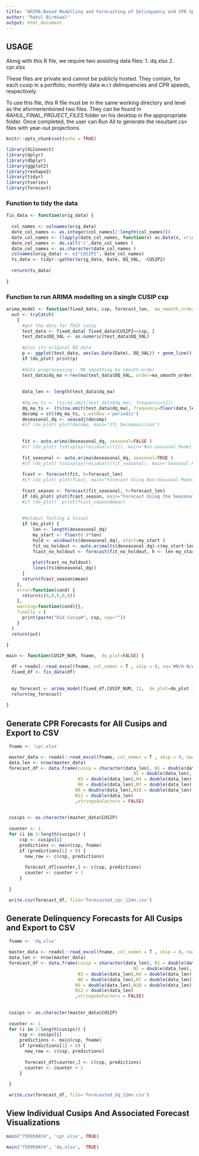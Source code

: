---
title: "ARIMA-Based Modelling and Forecasting of Delinquency and CPR Speeds"
author: "Rahul Birmiwal"
output: html_document
---


## USAGE 

Along with *this* R file, we require two assisting data files: 
  1. dq.xlsx
  2. cpr.xlsx 

These files are private and cannot be publicly hosted. They contain, for each cusip in a portfolio, monthly data w.r.t delinquencies and CPR speeds, respectively. 

To use this file, *this* R file must be in the same working directory and level as the aformenentioned two files. They can be found in *RAHUL_FINAL_PROJECT_FILES* folder on his desktop in the apprpropriate folder. Once completed, the user can Run All to generate the resultant csv files with year-out projections. 

```{r setup, include=FALSE}
knitr::opts_chunk$set(echo = TRUE)
```

```{r}
library(XLConnect)
library(dplyr)
library(dbplyr)
library(ggplot2)
library(reshape2)
library(tidyr)
library(tseries)
library(forecast)
```








### Function to tidy the data
```{r, include=FALSE}
fix_data <- function(orig_data) { 
  
  col_names <- colnames(orig_data)
  date_col_names <- as.integer(col_names[2:length(col_names)])
  date_col_names <- (lapply(date_col_names, function(x) as.Date(x, origin='1899-12-30')))
  date_col_names <- do.call('c',date_col_names )
  date_col_names <- as.character(date_col_names )
  colnames(orig_data) <- c("CUSIP2", date_col_names)
  ts_data <- tidyr::gather(orig_data, Date, DQ_VAL, -CUSIP2)
 
  return(ts_data)
  
}

```

### Function to run ARIMA modelling on a single CUSIP csp

```{r, include=FALSE}
arima_model <- function(fixed_data, csp, forecast_len,  ma_smooth_order=3, do_plot=TRUE) { 
  out <- tryCatch(
    { 
      #get the data for THIS cusip 
      test_data <- fixed_data[ fixed_data$CUSIP2==csp, ]
      test_data$DQ_VAL <- as.numeric(test_data$DQ_VAL)
  
      #plot its original DQ data 
      p <- ggplot(test_data, aes(as.Date(Date), DQ_VAL)) + geom_line() + scale_x_date('month') + ylab('Speeds By Month Uncleaned') + ggtitle(paste("CUSIP:", csp, sep=""))
      if (do_plot) print(p)
      
      #data preprocessing - MA smoothing by smooth_order
      test_data$dq_ma <-rev(ma(test_data$DQ_VAL, order=ma_smooth_order)) #reverse
      
      
      data_len <- length(test_data$dq_ma)
      
      #dq_ma_ts <- (ts(na.omit(test_data$dq_ma), frequency=12))
      dq_ma_ts <- (ts(na.omit(test_data$dq_ma), frequency=floor(data_len/3)))
      decomp = stl(dq_ma_ts, s.window ='periodic')
      deseasonal_dq <- seasadj(decomp)
      #if (do_plot) plot(decomp, main="STL Decomposition")
      
      
      fit <- auto.arima(deseasonal_dq, seasonal=FALSE )
      #if (do_plot) tsdisplay(residuals(fit), main='Non-seasonal Model Residuals')
      
      fit_seasonal <- auto.arima(deseasonal_dq, seasonal=TRUE )
      #if (do_plot) tsdisplay(residuals(fit_seasonal), main='Seasonal Model Residuals')
      
      fcast <- forecast(fit, h=forecast_len) 
      #if (do_plot) plot(fcast, main="Forecast Using Non-Seasonal Model")
      
      fcast_season <- forecast(fit_seasonal, h=forecast_len) 
      if (do_plot) plot(fcast_season, main="Forecast Using the Seasonal Model")
      #if (do_plot)  print(fcast_season$mean)
      
      
      #Holdout Testing & Visual
      if (do_plot) { 
          len <- length(deseasonal_dq)
          my_start <- floor(0.9*len)
          hold <- window(ts(deseasonal_dq), start=my_start )
          fit_no_holdout <- auto.arima(ts(deseasonal_dq[-c(my_start:len)]))
          fcast_no_holdout <- forecast(fit_no_holdout, h <- len-my_start)
          
          plot(fcast_no_holdout)
          lines(ts(deseasonal_dq))
      }
      return(fcast_season$mean)
    }, 
    error=function(cond) { 
      return(c(0,0,0,0,0))  
    }, 
    warning=function(cond){},
    finally = {
      print(paste("Did Cusip#", csp, sep=""))
    }
  ) 
  return(out)
      
}
```


```{r}
main <- function(CUSIP_NUM, fname,  do_plot=FALSE) { 

  df = readxl::read_excel(fname, col_names = T , skip = 0, na='#N/A N/A') #starting row at row 9 
  fixed_df <- fix_data(df)
  
  
  my_forecast <- arima_model(fixed_df,CUSIP_NUM, 12,  do_plot=do_plot )
  return(my_forecast)
  
}

```




## Generate CPR Forecasts for All Cusips and Export to CSV
```{r  }

 fname <- 'cpr.xlsx'

 master_data <- readxl::read_excel(fname, col_names = T , skip = 0, na='#N/A N/A') #starting row at row
 data_len <- nrow(master_data)
 forecast_df <- data.frame(cusip = character(data_len), N1 = double(data_len),
                                                N2 = double(data_len),
                           N3 = double(data_len),N4 = double(data_len), N5 = double(data_len), 
                           N6 = double(data_len),N7 = double(data_len), N8 = double(data_len), 
                          N9 = double(data_len),N10 = double(data_len), N11 = double(data_len), 
                          N12 = double(data_len) 
                          ,stringsAsFactors = FALSE)
 
 
 cusips <- as.character(master_data$CUSIP)
   
 counter <- 1
 for (i in 1:length(cusips)) { 
     csp <- cusips[i]
     predictions <- main(csp, fname)
     if (predictions[1] > 0) { 
       new_row <- c(csp, predictions)
      
       forecast_df[counter,] <- c(csp, predictions)
       counter <- counter + 1 
     }
   
 }
```
 
```{r, include=FALSE}
 write.csv(forecast_df, file='forecasted_cpr_12mn.csv')
```

## Generate Delinquency Forecasts for All Cusips and Export to CSV

```{r }

 fname <- 'dq.xlsx'

 master_data <- readxl::read_excel(fname, col_names = T , skip = 0, na='#N/A N/A') #starting row at row
 data_len <- nrow(master_data)
 forecast_df <- data.frame(cusip = character(data_len), N1 = double(data_len),
                                                N2 = double(data_len),
                           N3 = double(data_len),N4 = double(data_len), N5 = double(data_len), 
                           N6 = double(data_len),N7 = double(data_len), N8 = double(data_len), 
                          N9 = double(data_len),N10 = double(data_len), N11 = double(data_len), 
                          N12 = double(data_len) 
                          ,stringsAsFactors = FALSE)
 
 
 cusips <- as.character(master_data$CUSIP)
   
 counter <- 1
 for (i in 1:length(cusips)) { 
     csp <- cusips[i]
     predictions <- main(csp, fname)
     if (predictions[1] > 0) { 
       new_row <- c(csp, predictions)
      
       forecast_df[counter,] <- c(csp, predictions)
       counter <- counter + 1 
     }
   
 }
```
 
```{r, include=FALSE}
 write.csv(forecast_df, file='forecasted_dq_12mn.csv')
```


## View Individual Cusips And Associated Forecast Visualizations 

```{r}
main("759950AY4", 'cpr.xlsx', TRUE)
```

```{r}
main("759950AY4", 'dq.xlsx',  TRUE)
```
